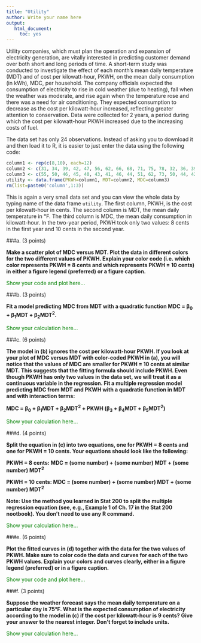 ```yaml
---
title: "Utility"
author: Write your name here
output: 
   html_document: 
     toc: yes
---
```


Utility companies, which must plan the operation and expansion of electricity generation, are vitally interested in predicting customer demand over both short and long periods of time. A short-term study was conducted to investigate the effect of each month's mean daily temperature (MDT) and of cost per kilowatt-hour, PKWH, on the mean daily consumption (in kWh), MDC, per household. The company officials expected the consumption of electricity to rise in cold weather (due to heating), fall when the weather was moderate, and rise again when the temperature rose and there was a need for air conditioning. They expected consumption to decrease as the cost per kilowatt-hour increased, reflecting greater attention to conservation. Data were collected for 2 years, a period during which the cost per kilowatt-hour PKWH increased due to the increasing costs of fuel. 

The data set has only 24 observations. Instead of asking you to download it and then load it to R, it is easier to just enter the data using the following code:
```r
column1 <- rep(c(8,10), each=12)
column2 <- c(31, 34, 39, 42, 47, 56, 62, 66, 68, 71, 75, 78, 32, 36, 39, 42, 48, 56, 62, 66, 68, 72, 75, 79)
column3 <- c(55, 50, 46, 45, 40, 43, 41, 46, 44, 51, 62, 73, 50, 44, 42, 42, 38, 40, 39, 42, 42, 44, 50, 55)
utility <- data.frame(PKWH=column1, MDT=column2, MDC=column3)
rm(list=paste0('column',1:3))
```

This is again a very small data set and you can view the whole data by typing name of the data frame `utility`. The first column, PKWH, is the cost per kilowatt-hour in cents. The second column is MDT, the mean daily temperature in &deg;F. The third column is MDC, the mean daily consumption in kilowatt-hour. In the two-year period, PKWH took only two values: 8 cents in the first year and 10 cents in the second year. 

###a. (3 points) 

**Make a scatter plot of MDC versus MDT. Plot the data in different colors for the two different values of PKWH. Explain your color code (i.e. which color represents PKWH = 8 cents and which represents PKWH = 10 cents) in either a figure legend (preferred) or a figure caption.**

<span style="color:green;">Show your code and plot here...</span>


###b. (3 points) 

**Fit a model predicting MDC from MDT with a quadratic function MDC = &beta;<sub>0</sub> + &beta;<sub>1</sub>MDT + &beta;<sub>2</sub>MDT<sup>2</sup>.**

<span style="color:green;">Show your calculation here...</span>

###c. (6 points) 

**The model in (b) ignores the cost per kilowatt-hour PKWH. If you look at your plot of MDC versus MDT with color-coded PKWH in (a), you will notice that the values of MDC are smaller for PKWH = 10 cents at similar MDT. This suggests that the fitting formula should include PKWH. Even though PKWH has only two values in the data set, we will treat it as a continuous variable in the regression. Fit a multiple regression model predicting MDC from MDT and PKWH with a quadratic function in MDT and with interaction terms:**

**MDC = &beta;<sub>0</sub> + &beta;<sub>1</sub>MDT + &beta;<sub>2</sub>MDT<sup>2</sup> + PKWH (&beta;<sub>3</sub> + &beta;<sub>4</sub>MDT + &beta;<sub>5</sub>MDT<sup>2</sup>)**

<span style="color:green;">Show your calculation here...</span>


###d. (4 points) 

**Split the equation in (c) into two equations, one for PKWH = 8 cents and one for PKWH = 10 cents. Your equations should look like the following:**

**PKWH = 8 cents: MDC = (some number) + (some number) MDT + (some number) MDT<sup>2</sup>**

**PKWH = 10 cents: MDC = (some number) + (some number) MDT + (some number) MDT<sup>2</sup>**

**Note: Use the method you learned in Stat 200 to split the multiple regression equation (see, e.g., Example 1 of Ch. 17 in the Stat 200 nootbook). You don't need to use any R command.**

<span style="color:green;">Show your calculation here...</span>


###e. (6 points) 

**Plot the fitted curves in (d) together with the data for the two values of PKWH. Make sure to color code the data and curves for each of the two PKWH values. Explain your colors and curves clearly, either in a figure legend (preferred) or in a figure caption.**

<span style="color:green;">Show your code and plot here...</span>

###f. (3 points) 

**Suppose the weather forecast says the mean daily temperature on a particular day is 75&deg;F. What is the expected consumption of electricity according to the model in (c) if the cost per kilowatt-hour is 9 cents? Give your answer to the nearest integer. Don't forget to include units.**

<span style="color:green;">Show your calculation here...</span>